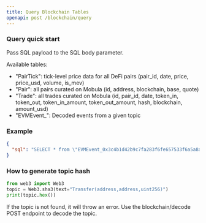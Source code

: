 ```yaml
---
title: Query Blockchain Tables
openapi: post /blockchain/query
---
```


### Query quick start

Pass SQL payload to the SQL body parameter.

Available tables:

- "PairTick": tick-level price data for all DeFi pairs (pair_id, date, price, price_usd, volume, is_mev)
- "Pair": all pairs curated on Mobula (id, address, blockchain, base, quote)
- "Trade": all trades curated on Mobula (id, pair_id, date, token_in, token_out, token_in_amount, token_out_amount, hash, blockchain, amount_usd)
- "EVMEvent\_<topic0>": Decoded events from a given topic

### Example

```json
{
  "sql": "SELECT * from \"EVMEvent_0x3c4b1d42b9c7fa283f6fe657533f6a5a8a7ad1d36f9ef1d9d89a\""
}
```

### How to generate topic hash

```python
from web3 import Web3
topic = Web3.sha3(text="Transfer(address,address,uint256)")
print(topic.hex())
```

If the topic is not found, it will throw an error. Use the blockchain/decode POST endpoint to decode the topic.
